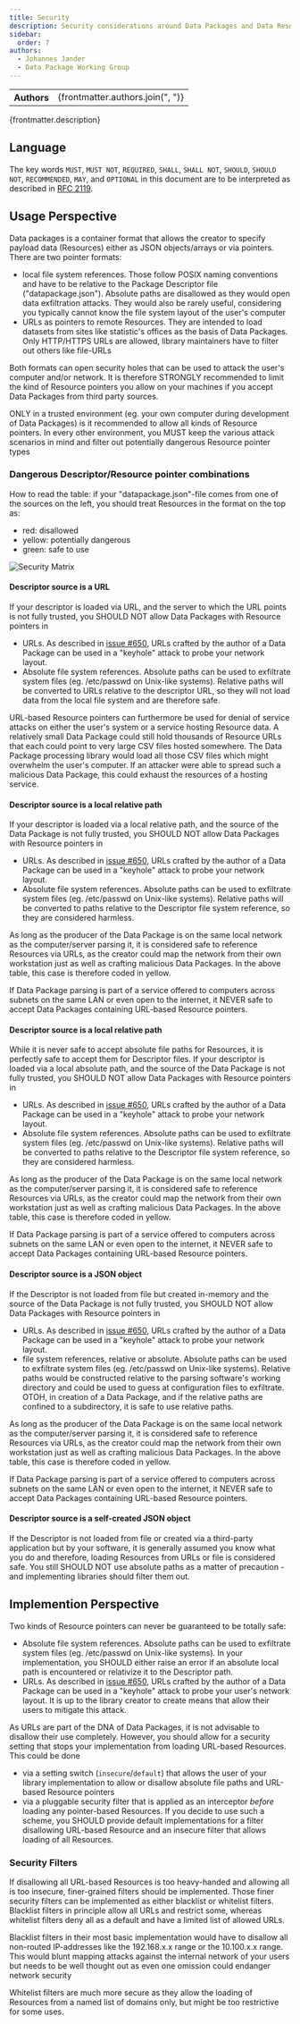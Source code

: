 ```yaml
---
title: Security
description: Security considerations around Data Packages and Data Resources.
sidebar:
  order: 7
authors:
  - Johannes Jander
  - Data Package Working Group
---
```


<table>
  <tr>
    <th>Authors</th>
    <td>{frontmatter.authors.join(", ")}</td>
  </tr>
</table>

<p>{frontmatter.description}</p>

## Language

The key words `MUST`, `MUST NOT`, `REQUIRED`, `SHALL`, `SHALL NOT`, `SHOULD`, `SHOULD NOT`, `RECOMMENDED`, `MAY`, and `OPTIONAL` in this document are to be interpreted as described in [RFC 2119](https://www.ietf.org/rfc/rfc2119.txt).

## Usage Perspective

Data packages is a container format that allows the creator to specify payload data (Resources) either as JSON objects/arrays or via pointers. There are two pointer formats:

- local file system references. Those follow POSIX naming conventions and have to be relative to the Package Descriptor file ("datapackage.json"). Absolute paths are disallowed as they would open data exfiltration attacks. They would also be rarely useful, considering you typically cannot know the file system layout of the user's computer
- URLs as pointers to remote Resources. They are intended to load datasets from sites like statistic's offices as the basis of Data Packages. Only HTTP/HTTPS URLs are allowed, library maintainers have to filter out others like file-URLs

Both formats can open security holes that can be used to attack the user's computer and/or network. It is therefore STRONGLY recommended to limit the kind of Resource pointers you allow on your machines if you accept Data Packages from third party sources.

ONLY in a trusted environment (eg. your own computer during development of Data Packages) is it recommended to allow all kinds of Resource pointers. In every other environment, you MUST keep the various attack scenarios in mind and filter out potentially dangerous Resource pointer types

### Dangerous Descriptor/Resource pointer combinations

How to read the table: if your "datapackage.json"-file comes from one of the sources on the left, you should treat Resources in the format on the top as:

- red: disallowed
- yellow: potentially dangerous
- green: safe to use

![Security Matrix](./assets/security-matrix.png)

#### Descriptor source is a URL

If your descriptor is loaded via URL, and the server to which the URL points is not fully trusted, you SHOULD NOT allow Data Packages with Resource pointers in

- URLs. As described in [issue #650](https://github.com/frictionlessdata/specs/issues/650), URLs crafted by the author of a Data Package can be used in a "keyhole" attack to probe your network layout.
- Absolute file system references. Absolute paths can be used to exfiltrate system files (eg. /etc/passwd on Unix-like systems). Relative paths will be converted to URLs relative to the descriptor URL, so they will not load data from the local file system and are therefore safe.

URL-based Resource pointers can furthermore be used for denial of service attacks on either the user's system or a service hosting Resource data. A relatively small Data Package could still hold thousands of Resource URLs that each could point to very large CSV files hosted somewhere. The Data Package processing library would load all those CSV files which might overwhelm the user's computer. If an attacker were able to spread such a malicious Data Package, this could exhaust the resources of a hosting service.

#### Descriptor source is a local relative path

If your descriptor is loaded via a local relative path, and the source of the Data Package is not fully trusted, you SHOULD NOT allow Data Packages with Resource pointers in

- URLs. As described in [issue #650](https://github.com/frictionlessdata/specs/issues/650), URLs crafted by the author of a Data Package can be used in a "keyhole" attack to probe your network layout.
- Absolute file system references. Absolute paths can be used to exfiltrate system files (eg. /etc/passwd on Unix-like systems). Relative paths will be converted to paths relative to the Descriptor file system reference, so they are considered harmless.

As long as the producer of the Data Package is on the same local network as the computer/server parsing it, it is considered safe to reference Resources via URLs, as the creator could map the network from their own workstation just as well as crafting malicious Data Packages. In the above table, this case is therefore coded in yellow.

If Data Package parsing is part of a service offered to computers across subnets on the same LAN or even open to the internet, it NEVER safe to accept Data Packages containing URL-based Resource pointers.

#### Descriptor source is a local relative path

While it is never safe to accept absolute file paths for Resources, it is perfectly safe to accept them for Descriptor files. If your descriptor is loaded via a local absolute path, and the source of the Data Package is not fully trusted, you SHOULD NOT allow Data Packages with Resource pointers in

- URLs. As described in [issue #650](https://github.com/frictionlessdata/specs/issues/650), URLs crafted by the author of a Data Package can be used in a "keyhole" attack to probe your network layout.
- Absolute file system references. Absolute paths can be used to exfiltrate system files (eg. /etc/passwd on Unix-like systems). Relative paths will be converted to paths relative to the Descriptor file system reference, so they are considered harmless.

As long as the producer of the Data Package is on the same local network as the computer/server parsing it, it is considered safe to reference Resources via URLs, as the creator could map the network from their own workstation just as well as crafting malicious Data Packages. In the above table, this case is therefore coded in yellow.

If Data Package parsing is part of a service offered to computers across subnets on the same LAN or even open to the internet, it NEVER safe to accept Data Packages containing URL-based Resource pointers.

#### Descriptor source is a JSON object

If the Descriptor is not loaded from file but created in-memory and the source of the Data Package is not fully trusted, you SHOULD NOT allow Data Packages with Resource pointers in

- URLs. As described in [issue #650](https://github.com/frictionlessdata/specs/issues/650), URLs crafted by the author of a Data Package can be used in a "keyhole" attack to probe your network layout.
- file system references, relative or absolute. Absolute paths can be used to exfiltrate system files (eg. /etc/passwd on Unix-like systems). Relative paths would be constructed relative to the parsing software's working directory and could be used to guess at configuration files to exfiltrate. OTOH, in creation of a Data Package, and if the relative paths are confined to a subdirectory, it is safe to use relative paths.

As long as the producer of the Data Package is on the same local network as the computer/server parsing it, it is considered safe to reference Resources via URLs, as the creator could map the network from their own workstation just as well as crafting malicious Data Packages. In the above table, this case is therefore coded in yellow.

If Data Package parsing is part of a service offered to computers across subnets on the same LAN or even open to the internet, it NEVER safe to accept Data Packages containing URL-based Resource pointers.

#### Descriptor source is a self-created JSON object

If the Descriptor is not loaded from file or created via a third-party application but by your software, it is generally assumed you know what you do and therefore, loading Resources from URLs or file is considered safe. You still SHOULD NOT use absolute paths as a matter of precaution - and implementing libraries should filter them out.

## Implemention Perspective

Two kinds of Resource pointers can never be guaranteed to be totally safe:

- Absolute file system references. Absolute paths can be used to exfiltrate system files (eg. /etc/passwd on Unix-like systems). In your implementation, you SHOULD either raise an error if an absolute local path is encountered or relativize it to the Descriptor path.
- URLs. As described in [issue #650](https://github.com/frictionlessdata/specs/issues/650), URLs crafted by the author of a Data Package can be used in a "keyhole" attack to probe your user's network layout. It is up to the library creator to create means that allow their users to mitigate this attack.

As URLs are part of the DNA of Data Packages, it is not advisable to disallow their use completely. However, you should allow for a security setting that stops your implementation from loading URL-based Resources. This could be done

- via a setting switch (`insecure`/`default`) that allows the user of your library implementation to allow or disallow absolute file paths and URL-based Resource pointers
- via a pluggable security filter that is applied as an interceptor _before_ loading any pointer-based Resources. If you decide to use such a scheme, you SHOULD provide default implementations for a filter disallowing URL-based Resource and an insecure filter that allows loading of all Resources.

### Security Filters

If disallowing all URL-based Resources is too heavy-handed and allowing all is too insecure, finer-grained filters should be implemented. Those finer security filters can be implemented as either blacklist or whitelist filters. Blacklist filters in principle allow all URLs and restrict some, whereas whitelist filters deny all as a default and have a limited list of allowed URLs.

Blacklist filters in their most basic implementation would have to disallow all non-routed IP-addresses like the 192.168.x.x range or the 10.100.x.x range. This would blunt mapping attacks against the internal network of your users but needs to be well thought out as even one omission could endanger network security

Whitelist filters are much more secure as they allow the loading of Resources from a named list of domains only, but might be too restrictive for some uses.
